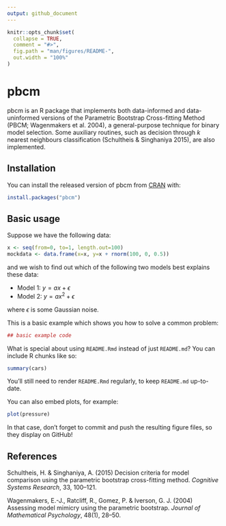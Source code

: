 ```yaml
---
output: github_document
---
```


<!-- README.md is generated from README.Rmd. Please edit that file -->

```r
knitr::opts_chunk$set(
  collapse = TRUE,
  comment = "#>",
  fig.path = "man/figures/README-",
  out.width = "100%"
)
```
# pbcm

pbcm is an R package that implements both data-informed and data-uninformed versions of the Parametric Bootstrap Cross-fitting Method (PBCM; Wagenmakers et al. 2004), a general-purpose technique for binary model selection. Some auxiliary routines, such as decision through *k* nearest neighbours classification (Schultheis & Singhaniya 2015), are also implemented.

## Installation

You can install the released version of pbcm from [CRAN](https://CRAN.R-project.org) with:

``` r
install.packages("pbcm")
```

## Basic usage

Suppose we have the following data:

``` r
x <- seq(from=0, to=1, length.out=100)
mockdata <- data.frame(x=x, y=x + rnorm(100, 0, 0.5))
```

and we wish to find out which of the following two models best explains these data:

* Model 1: $y = ax + \epsilon$
* Model 2: $y = ax^2 + \epsilon$

where $\epsilon$ is some Gaussian noise.



This is a basic example which shows you how to solve a common problem:

```r
## basic example code
```

What is special about using `README.Rmd` instead of just `README.md`? You can include R chunks like so:

```r
summary(cars)
```

You'll still need to render `README.Rmd` regularly, to keep `README.md` up-to-date.

You can also embed plots, for example:

```r
plot(pressure)
```

In that case, don't forget to commit and push the resulting figure files, so they display on GitHub!


## References

Schultheis, H. & Singhaniya, A. (2015) Decision criteria for model comparison using the parametric bootstrap cross-fitting method. *Cognitive Systems Research*, 33, 100–121.

Wagenmakers, E.-J., Ratcliff, R., Gomez, P. & Iverson, G. J. (2004) Assessing model mimicry using the parametric bootstrap. *Journal of Mathematical Psychology*, 48(1), 28–50.
